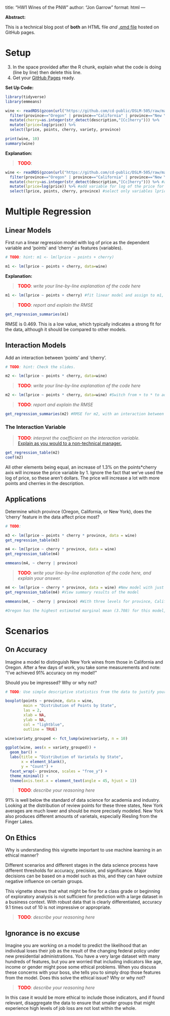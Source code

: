 title: "HW1 Wines of the PNW"
author: "Jon Garrow"
format: html
---

**Abstract:**

This is a technical blog post of **both** an HTML file *and* [.qmd file](src/wine_of_pnw.qmd) hosted on GitHub pages.

# Setup


3.  In the space provided after the R chunk, explain what the code is doing (line by line) then delete this line.
4.  Get your [GitHub Pages](https://docs.github.com/en/pages/quickstart) ready.

**Set Up Code:**

``` r
library(tidyverse) 
library(emmeans)

wine <- readRDS(gzcon(url("https://github.com/cd-public/DSLM-505/raw/master/dat/wine.rds"))) %>%
  filter(province=="Oregon" | province=="California" | province=="New York") %>% 
  mutate(cherry=as.integer(str_detect(description,"[Cc]herry"))) %>% 
  mutate(lprice=log(price)) %>% 
  select(lprice, points, cherry, variety, province)

print(wine, 10)
summary(wine)
```

**Explanation:**

> [TODO]{style="color:red;font-weight:bold"}: 

```r
wine <- readRDS(gzcon(url("https://github.com/cd-public/DSLM-505/raw/master/dat/wine.rds"))) %>% #load dataframe from github
  filter(province=="Oregon" | province=="California" | province=="New York") %>% #filter to province variable equal to Oregon OR California OR New York
  mutate(cherry=as.integer(str_detect(description,"[Cc]herry"))) %>% #add variable for y/n description includes "Cherry" OR "cherry"
  mutate(lprice=log(price)) %>% #add variable for log of the price for all observations
  select(lprice, points, cherry, province) #select only variables lprice, points, cherry, and province
```
  
# Multiple Regression

## Linear Models

First run a linear regression model with log of price as the dependent variable and 'points' and 'cherry' as features (variables).

```r
# TODO: hint: m1 <- lm(lprice ~ points + cherry)

m1 <- lm(lprice ~ points + cherry, data=wine)

```

**Explanation:**

> [TODO]{style="color:red;font-weight:bold"}: *write your line-by-line explanation of the code here*

```r
m1 <- lm(lprice ~ points + cherry) #fit linear model and assign to m1, where lprice is the response or dependent variable, points and cherry are the predictor variables, and the data is wine (defined above, limited to California, Oregon, and New York).
```

> [TODO]{style="color:red;font-weight:bold"}: *report and explain the RMSE*

```r
get_regression_summaries(m1)
```
RMSE is 0.469. This is a low value, which typically indicates a strong fit for the data, although it should be compared to other models.


## Interaction Models

Add an interaction between 'points' and 'cherry'.

```r
# TODO: hint: Check the slides.

m2 <- lm(lprice ~ points * cherry, data=wine)
```

> [TODO]{style="color:red;font-weight:bold"}: *write your line-by-line explanation of the code here*

```r
m2 <- lm(lprice ~ points * cherry, data=wine) #Switch from + to * to add interaction between the predictor variables in the multiple regression model
```

> [TODO]{style="color:red;font-weight:bold"}: *report and explain the RMSE*

```r
get_regression_summaries(m2) #RMSE for m2, with an interaction between points and cherry, also has an RMSE of 0.469. This suggests that the interaction is not a meaningful improvement over the simple model.
```

### The Interaction Variable

> [TODO]{style="color:red;font-weight:bold"}: *interpret the coefficient on the interaction variable.* <br>[Explain as you would to a non-technical manager.](https://youtube.com/clip/UgkxY7ohjoimIef6zpPLjgQHqJcJHeZptuVm?feature=shared)

```r
get_regression_table(m2)
coef(m2)
```

All other elements being equal, an increase of 1.3% on the points*cherry axis will increase the price variable by 1. Ignore the fact that we've used the log of price, so these aren't dollars. The price will increase a lot with more points and cherries in the description.


## Applications

Determine which province (Oregon, California, or New York), does the 'cherry' feature in the data affect price most?

```r
# TODO: 

m3 <- lm(lprice ~ points * cherry * province, data = wine)
get_regression_table(m3)

m4 <- lm(lprice ~ cherry * province, data = wine)
get_regression_table(m4)

emmeans(m4, ~ cherry | province)
```

> [TODO]{style="color:red;font-weight:bold"}: *write your line-by-line explanation of the code here, and explain your answer.*

```r
m4 <- lm(lprice ~ cherry * province, data = wine) #New model with just cherry and province as features
get_regression_table(m4) #View summary results of the model

emmeans(m4, ~ cherry | province) #With three levels for province, California was used as a reference variable. I used the emmeans package to find the effect of cherry across all of the values of province.

#Oregon has the highest estimated marginal mean (3.708) for this model, with California a close second (3.668).
```

# Scenarios

## On Accuracy

Imagine a model to distinguish New York wines from those in California and Oregon. After a few days of work, you take some measurements and note: "I've achieved 91% accuracy on my model!"

Should you be impressed? Why or why not?

```r
# TODO: Use simple descriptive statistics from the data to justify your answer.

boxplot(points ~ province, data = wine,
        main = "Distribution of Points by State",
        las = 2,     
        xlab = NA,
        ylab = NA,
        col = "lightblue", 
        outline = TRUE) 

wine$variety_grouped <- fct_lump(wine$variety, n = 10)

ggplot(wine, aes(x = variety_grouped)) +
  geom_bar() +
  labs(title = "Distribution of Varietals by State",
       x = element_blank(),
       y = "Count") +
  facet_wrap(~ province, scales = "free_y") +
  theme_minimal() +
  theme(axis.text.x = element_text(angle = 45, hjust = 1))

```

> [TODO]{style="color:red;font-weight:bold"}: *describe your reasoning here*

91% is well below the standard of data science for academia and industry. Looking at the distribution of review points for these three states, New York averages are much lower and should be more precisely modeled. New York also produces different amounts of varietals, especially Riesling from the Finger Lakes.

## On Ethics

Why is understanding this vignette important to use machine learning in an ethical manner?

Different scenarios and different stages in the data science process have different thresholds for accuracy, precision, and significance. Major decisions can be based on a model such as this, and they can have outsize negative influence on certain groups.

This vignette shows that what might be fine for a class grade or beginning of exploratory analysis is not sufficient for prediction with a large dataset in a business context. With robust data that is clearly differentiated, accuracy 9.1 times out of 10 is not impressive or appropriate.

> [TODO]{style="color:red;font-weight:bold"}: *describe your reasoning here*

## Ignorance is no excuse

Imagine you are working on a model to predict the likelihood that an individual loses their job as the result of the changing federal policy under new presidential administrations. You have a very large dataset with many hundreds of features, but you are worried that including indicators like age, income or gender might pose some ethical problems. When you discuss these concerns with your boss, she tells you to simply drop those features from the model. Does this solve the ethical issue? Why or why not?

> [TODO]{style="color:red;font-weight:bold"}: *describe your reasoning here*

In this case it would be more ethical to include those indicators, and if found relevant, disaggregate the data to ensure that smaller groups that might experience high levels of job loss are not lost within the whole.
